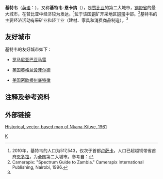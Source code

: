 {{infobox city
|chinese_name=基特韦
|official_name={{lang|en|Kitwe}}
|image_map=ZM-Kitwe.png
|subdivision_type=国家
|subdivision_name=[[赞比亚|赞比亚]]
|subdivision_type1=[[赞比亚行政区划|省]]
|subdivision_name1=[[铜带省|铜带省]]
|area_total=
|population_total= 517,543 <ref name=wg>{{cite web|url=http://www.world-gazetteer.com/wg.php?x=&men=gcis&lng=en&dat=32&geo=-31&srt=npan&col=aohdq&geo=-246|title=Zambia: largest cities and towns and statistics of their population|publisher=World Gazetteer|year=2007|accessdate=2007-09-29|deadurl=yes|archiveurl=https://web.archive.org/web/20110622020159/http://www.world-gazetteer.com/wg.php?x=|archivedate=2011-06-22}}</ref>
|population_as_of = 2010
|established_title=建立
|established_date=1966年
|latd=12 |latm=50 |latNS= S
|longd=28 |longm=11 |longEW= E
|time_zone=[[非洲中部时间|非洲中部时间]]
|utc_offset=+2}}
'''基特韦'''（[[英语|英语]]：'''{{lang|en|Kitwe}}'''），又称'''基特韦-恩卡纳'''（{{lang|en|Kitwe-Nkana}}），是[[赞比亚|赞比亚]]的第二大城市，[[铜带省|铜带省]]的最大城市，在赞比亚中经济较为发达。<ref>2010年，基特韦的人口为517,543，仅次于首都[[卢萨卡|卢萨卡]]，人口已超越铜带省首府[[恩多拉|恩多拉]]，为全国第二大城市。参考自：{{cite web|url=http://www.world-gazetteer.com/wg.php?x=&men=gcis&lng=en&dat=32&geo=-31&srt=npan&col=aohdq&geo=-246|title=Zambia: largest cities and towns and statistics of their population|publisher=World Gazetteer|year=2007|accessdate=2007-09-29|deadurl=yes|archiveurl=https://web.archive.org/web/20110622020159/http://www.world-gazetteer.com/wg.php?x=|archivedate=2011-06-22}}</ref>位于该国[[铜|铜]]矿开采地区[[铜带_(赞比亚)|铜带]]中部。<ref name="Spectrum">Camerapix: "Spectrum Guide to Zambia." Camerapix International Publishing, Nairobi, 1996.</ref>基特韦的主要经济活动有采矿业和轻工业（建材、家具和消费商品制造）。<ref name="Spectrum"/> 

== 友好城市 ==
基特韦的友好城市如下：
* {{flagicon|Romania}} [[罗马尼亚|罗马尼亚]][[巴亚马雷|巴亚马雷]]
* {{flagicon|UK}} [[英国|英国]][[英格兰|英格兰]][[设菲尔德|设菲尔德]] 
* {{flagicon|USA}} [[美国|美国]][[密歇根州|密歇根州]][[底特律_(密歇根州)|底特律]]

== 注释及参考资料 ==
{{reflist}}

== 外部链接 ==
[https://web.archive.org/web/20070928043522/http://www.greatnorthroad.org/maps/nkana_kitwe/ Historical, vector-based map of Nkana-Kitwe, 1961]

{{Authority control}}
{{Zambia-geo-stub}}

[[Category:赞比亚城市|K]]